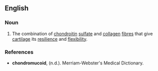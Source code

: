 ==English==

===Noun===
{{en-noun|-}}

# {{lb|en|obsolete|anatomy}} The combination of [[chondroitin]] [[sulfate]] and [[collagen]] [[fibres]] that give [[cartilage]] its [[resilience]] and [[flexibility]].

===References===
* '''chondromucoid''', (n.d.). Merriam-Webster's Medical Dictionary.